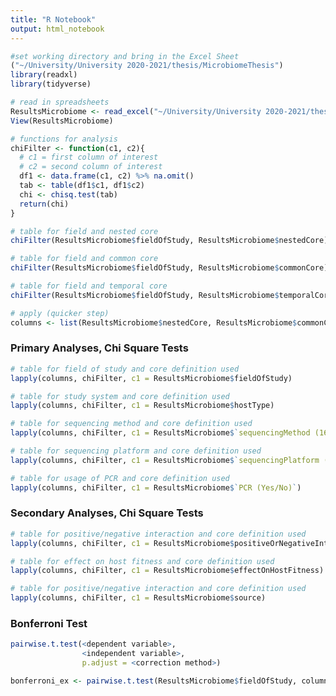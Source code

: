 ```yaml
---
title: "R Notebook"
output: html_notebook
---
```

```r
#set working directory and bring in the Excel Sheet
("~/University/University 2020-2021/thesis/MicrobiomeThesis")
library(readxl)
library(tidyverse)

# read in spreadsheets
ResultsMicrobiome <- read_excel("~/University/University 2020-2021/thesis/MicrobiomeThesis/micro.xlsx")
View(ResultsMicrobiome)
```

```r
# functions for analysis
chiFilter <- function(c1, c2){
  # c1 = first column of interest
  # c2 = second column of interest
  df1 <- data.frame(c1, c2) %>% na.omit()
  tab <- table(df1$c1, df1$c2)
  chi <- chisq.test(tab)
  return(chi)
}
```


```r
# table for field and nested core
chiFilter(ResultsMicrobiome$fieldOfStudy, ResultsMicrobiome$nestedCore)

# table for field and common core
chiFilter(ResultsMicrobiome$fieldOfStudy, ResultsMicrobiome$commonCore)

# table for field and temporal core
chiFilter(ResultsMicrobiome$fieldOfStudy, ResultsMicrobiome$temporalCore)
```


```r
# apply (quicker step)
columns <- list(ResultsMicrobiome$nestedCore, ResultsMicrobiome$commonCore, ResultsMicrobiome$temporalCore)
```

### Primary Analyses, Chi Square Tests
```r
# table for field of study and core definition used
lapply(columns, chiFilter, c1 = ResultsMicrobiome$fieldOfStudy)
```

```r
# table for study system and core definition used
lapply(columns, chiFilter, c1 = ResultsMicrobiome$hostType)
```

```r
# table for sequencing method and core definition used
lapply(columns, chiFilter, c1 = ResultsMicrobiome$`sequencingMethod (16S,18S, shotgun, WGS - whole genome shotgun, RNAseq)`)
```

```r
# table for sequencing platform and core definition used
lapply(columns, chiFilter, c1 = ResultsMicrobiome$`sequencingPlatform (Illumina MiSeq/HiSeq/etc, 454, etc)`)
```

```r
# table for usage of PCR and core definition used
lapply(columns, chiFilter, c1 = ResultsMicrobiome$`PCR (Yes/No)`)
```

### Secondary Analyses, Chi Square Tests
```r
# table for positive/negative interaction and core definition used
lapply(columns, chiFilter, c1 = ResultsMicrobiome$positiveOrNegativeInteraction)
```

```r
# table for effect on host fitness and core definition used
lapply(columns, chiFilter, c1 = ResultsMicrobiome$effectOnHostFitness)
```

```r
# table for positive/negative interaction and core definition used
lapply(columns, chiFilter, c1 = ResultsMicrobiome$source)
```

### Bonferroni Test
```r
pairwise.t.test(<dependent variable>, 
                <independent variable>, 
                p.adjust = <correction method>)
```

```r
bonferroni_ex <- pairwise.t.test(ResultsMicrobiome$fieldOfStudy, columns, p.adjust = "two.sided")
```

